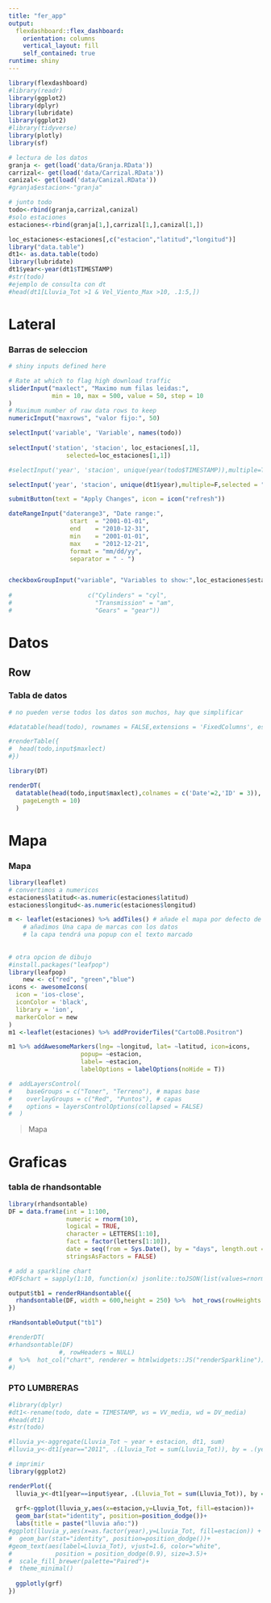 ```yaml
---
title: "fer_app"
output: 
  flexdashboard::flex_dashboard:
    orientation: columns
    vertical_layout: fill
    self_contained: true
runtime: shiny
---
```


```r
library(flexdashboard)
#library(readr)
library(ggplot2)
library(dplyr)
library(lubridate)
library(ggplot2)
#library(tidyverse)
library(plotly)
library(sf)
```

```r
# lectura de los datos
granja <- get(load('data/Granja.RData'))
carrizal<- get(load('data/Carrizal.RData'))
canizal<- get(load('data/Canizal.RData'))
#granja$estacion<-"granja"

# junto todo
todo<-rbind(granja,carrizal,canizal)
#solo estaciones
estaciones<-rbind(granja[1,],carrizal[1,],canizal[1,])

loc_estaciones<-estaciones[,c("estacion","latitud","longitud")]
library("data.table")
dt1<- as.data.table(todo)
library(lubridate)
dt1$year<-year(dt1$TIMESTAMP)
#str(todo)
#ejemplo de consulta con dt
#head(dt1[Lluvia_Tot >1 & Vel_Viento_Max >10, .1:5,])
```

Lateral {.sidebar}
=====================================

### Barras de seleccion

```r
# shiny inputs defined here

# Rate at which to flag high download traffic
sliderInput("maxlect", "Maximo num filas leidas:",
            min = 10, max = 500, value = 50, step = 10
)
# Maximum number of raw data rows to keep
numericInput("maxrows", "valor fijo:", 50)

selectInput('variable', 'Variable', names(todo))
    
selectInput('station', 'stacion', loc_estaciones[,1],
                selected=loc_estaciones[1,1])

#selectInput('year', 'stacion', unique(year(todo$TIMESTAMP)),multiple=T)

selectInput('year', 'stacion', unique(dt1$year),multiple=F,selected = "2011")

submitButton(text = "Apply Changes", icon = icon("refresh"))

dateRangeInput("daterange3", "Date range:",
                 start  = "2001-01-01",
                 end    = "2010-12-31",
                 min    = "2001-01-01",
                 max    = "2012-12-21",
                 format = "mm/dd/yy",
                 separator = " - ")


checkboxGroupInput("variable", "Variables to show:",loc_estaciones$estacion)
                   
#                     c("Cylinders" = "cyl",
#                       "Transmission" = "am",
#                       "Gears" = "gear")) 
```

Datos
===========================

Row
-------------------------------------

### Tabla de datos

```r
# no pueden verse todos los datos son muchos, hay que simplificar

#datatable(head(todo), rownames = FALSE,extensions = 'FixedColumns', escape=TRUE, options= list(bPaginate = TRUE, dom = 't',buttons = c('excel')))

#renderTable({
#  head(todo,input$maxlect)
#})

library(DT)

renderDT(
  datatable(head(todo,input$maxlect),colnames = c('Date'=2,'ID' = 3)), options = list(
    pageLength = 10)
  )
```


Mapa
===========================

### Mapa

```r
library(leaflet)
# convertimos a numericos
estaciones$latitud<-as.numeric(estaciones$latitud)
estaciones$longitud<-as.numeric(estaciones$longitud)

m <- leaflet(estaciones) %>% addTiles() # añade el mapa por defecto de OpenStreetMap
    # añadimos Una capa de marcas con los datos 
    # la capa tendrá una popup con el texto marcado
    
    
# otra opcion de dibujo    
#install.packages("leafpop")
library(leafpop)
    new <- c("red", "green","blue")
icons <- awesomeIcons(
  icon = 'ios-close',
  iconColor = 'black',
  library = 'ion',
  markerColor = new
)    
m1 <-leaflet(estaciones) %>% addProviderTiles("CartoDB.Positron") 

m1 %>% addAwesomeMarkers(lng= ~longitud, lat= ~latitud, icon=icons,
                    popup= ~estacion,
                    label= ~estacion,
                    labelOptions = labelOptions(noHide = T))  

#  addLayersControl(
#    baseGroups = c("Toner", "Terreno"), # mapas base
#    overlayGroups = c("Red", "Puntos"), # capas
#    options = layersControlOptions(collapsed = FALSE)
#  )
```

> Mapa 


Graficas
===========================


### tabla de rhandsontable

```r
library(rhandsontable)
DF = data.frame(int = 1:100,
                numeric = rnorm(10),
                logical = TRUE,
                character = LETTERS[1:10],
                fact = factor(letters[1:10]),
                date = seq(from = Sys.Date(), by = "days", length.out = 10),
                stringsAsFactors = FALSE)

# add a sparkline chart
#DF$chart = sapply(1:10, function(x) jsonlite::toJSON(list(values=rnorm(10))))

output$tb1 = renderRHandsontable({
  rhandsontable(DF, width = 600,height = 250) %>%  hot_rows(rowHeights = 50, fixedRowsTop = 1)
})

rHandsontableOutput("tb1") 

#renderDT(                                                   
#rhandsontable(DF)
              #, rowHeaders = NULL) 
#  %>%  hot_col("chart", renderer = htmlwidgets::JS("renderSparkline"))
#)

```


### PTO LUMBRERAS
```r
#library(dplyr)
#dt1<-rename(todo, date = TIMESTAMP, ws = VV_media, wd = DV_media)
#head(dt1)
#str(todo)

#lluvia_y<-aggregate(Lluvia_Tot ~ year + estacion, dt1, sum)
#lluvia_y<-dt1[year=="2011", .(Lluvia_Tot = sum(Lluvia_Tot)), by = .(year,estacion)]

# imprimir
library(ggplot2)

renderPlot({
  lluvia_y<-dt1[year==input$year, .(Lluvia_Tot = sum(Lluvia_Tot)), by = .(year,estacion)]
  
  grf<-ggplot(lluvia_y,aes(x=estacion,y=Lluvia_Tot, fill=estacion))+
  geom_bar(stat="identity", position=position_dodge())+
  labs(title = paste("lluvia año:"))
#ggplot(lluvia_y,aes(x=as.factor(year),y=Lluvia_Tot, fill=estacion)) +
#  geom_bar(stat="identity", position=position_dodge())+
#geom_text(aes(label=Lluvia_Tot), vjust=1.6, color="white",
#            position = position_dodge(0.9), size=3.5)+
#  scale_fill_brewer(palette="Paired")+
#  theme_minimal()
  
  ggplotly(grf)
})  
```


